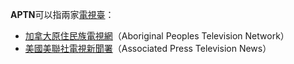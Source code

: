 '''APTN'''可以指兩家[[電視臺|電視臺]]：
*[[加拿大|加拿大]][[原住民族電視網|原住民族電視網]]（Aboriginal Peoples Television Network）
*[[美國|美國]][[美聯社電視新聞署|美聯社電視新聞署]]（Associated Press Television News）

{{disambig|APTN|Cat=四字拉丁字母缩写消歧义}}